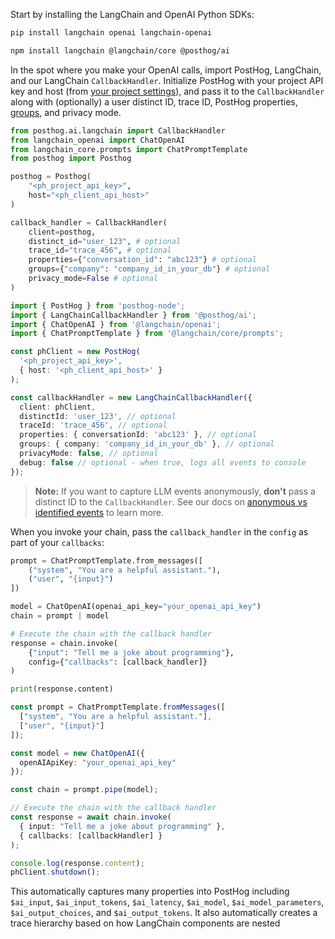 Start by installing the LangChain and OpenAI Python SDKs:

<MultiLanguage>

```bash file=Python
pip install langchain openai langchain-openai
```

```bash file=TypeScript
npm install langchain @langchain/core @posthog/ai
```

</MultiLanguage>

In the spot where you make your OpenAI calls, import PostHog, LangChain, and our LangChain `CallbackHandler`. Initialize PostHog with your project API key and host (from [your project settings](https://us.posthog.com/settings/project)), and pass it to the `CallbackHandler` along with (optionally) a user distinct ID, trace ID, PostHog properties, [groups](/docs/product-analytics/group-analytics), and privacy mode.

<MultiLanguage>

```python
from posthog.ai.langchain import CallbackHandler
from langchain_openai import ChatOpenAI
from langchain_core.prompts import ChatPromptTemplate
from posthog import Posthog

posthog = Posthog(
    "<ph_project_api_key>",
    host="<ph_client_api_host>"
)

callback_handler = CallbackHandler(
    client=posthog,
    distinct_id="user_123", # optional
    trace_id="trace_456", # optional
    properties={"conversation_id": "abc123"} # optional
    groups={"company": "company_id_in_your_db"} # optional
    privacy_mode=False # optional
)
```

```typescript
import { PostHog } from 'posthog-node';
import { LangChainCallbackHandler } from '@posthog/ai';
import { ChatOpenAI } from '@langchain/openai';
import { ChatPromptTemplate } from '@langchain/core/prompts';

const phClient = new PostHog(
  '<ph_project_api_key>',
  { host: '<ph_client_api_host>' }
);

const callbackHandler = new LangChainCallbackHandler({
  client: phClient,
  distinctId: 'user_123', // optional
  traceId: 'trace_456', // optional
  properties: { conversationId: 'abc123' }, // optional
  groups: { company: 'company_id_in_your_db' }, // optional
  privacyMode: false, // optional
  debug: false // optional - when true, logs all events to console
});
```

</MultiLanguage>

> **Note:** If you want to capture LLM events anonymously, **don't** pass a distinct ID to the `CallbackHandler`. See our docs on [anonymous vs identified events](/docs/data/anonymous-vs-identified-events) to learn more. 

When you invoke your chain, pass the `callback_handler` in the `config` as part of your `callbacks`:

<MultiLanguage>

```python
prompt = ChatPromptTemplate.from_messages([
    ("system", "You are a helpful assistant."),
    ("user", "{input}")
])

model = ChatOpenAI(openai_api_key="your_openai_api_key")
chain = prompt | model

# Execute the chain with the callback handler
response = chain.invoke(
    {"input": "Tell me a joke about programming"},
    config={"callbacks": [callback_handler]}
)

print(response.content)
```

```typescript
const prompt = ChatPromptTemplate.fromMessages([
  ["system", "You are a helpful assistant."],
  ["user", "{input}"]
]);

const model = new ChatOpenAI({
  openAIApiKey: "your_openai_api_key"
});

const chain = prompt.pipe(model);

// Execute the chain with the callback handler
const response = await chain.invoke(
  { input: "Tell me a joke about programming" },
  { callbacks: [callbackHandler] }
);

console.log(response.content);
phClient.shutdown();
```

</MultiLanguage>

This automatically captures many properties into PostHog including `$ai_input`, `$ai_input_tokens`, `$ai_latency`, `$ai_model`, `$ai_model_parameters`, `$ai_output_choices`, and `$ai_output_tokens`. It also automatically creates a trace hierarchy based on how LangChain components are nested 